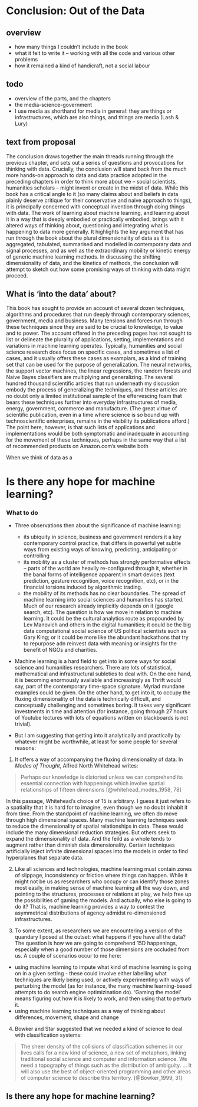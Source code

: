 # Conclusion: Out of the Data

## overview

 - how many things I couldn't include in the book
 - what it felt to write it -- working with all the code and various other problems
 - how it remained a kind of handicraft, not a social labour

## todo
- overview of the parts, and the chapters
- the media-science-government
- I use media as shorthand for media in general: they are things or infrastructures, which are also things, and things are media (Lash & Lury)


## text from proposal

The conclusion draws together the main threads running through the previous chapter, and sets out a series of questions and provocations for thinking with data. Crucially, the conclusion will stand back from the much more hands-on approach to data and data practice adopted in the preceding chapters in order to think more about we -- social scientists, humanities scholars -- might invent or create in the midst of data. While this book has a critical angle to it (so many claims about and beliefs in data plainly deserve critique for their conservative and naive approach to things), it is principally concerned with conceptual invention through doing things with data. The work of learning about machine learning, and learning about it in a way that is deeply embodied or practically embodied, brings with it altered ways of thinking about, questioning and integrating what is happening to data more generally. It highlights the key argument that has run through the book about the plural dimensionality of data as it is aggregated, tabulated, summarised and modelled in contemporary data and signal processes, and as well as the extraordinary mobility or kinetic energy of generic machine learning methods. In discussing the shifting dimensionality of data, and the kinetics of methods, the conclusion will attempt to sketch out how some promising ways of thinking with data might proceed. 

## What is 'into the data' about?

This book has sought to provide an account of several dozen techniques, algorithms and procedures that run deeply through contemporary sciences, government, media and business. Many tensions and forces run through these techniques since they are said to be crucial to knowledge, to value and to power. The account offered in the preceding pages has not sought to list or delineate the plurality of applications, setting, implementations and variations in machine learning operates. Typically, humanities and social science research does focus on specific cases, and sometimes a list of cases, and it usually offers these cases as examplars, as a kind of training set that can be used for the purpose of generalization. The neural networks, the support vector machines, the linear regressions, the random forests and Naive Bayes classifiers are multiplying and generalizing. The several hundred thousand scientific articles that run underneath my discussion embody the process of generalizing the techniques, and these articles are no doubt only a limited institutional sample of the effervescing foam that bears these techniques further into everyday infrastructures of media, energy, government, commerce and manufacture. (The great virtue of scientific publication, even in a time where science is so bound up with technoscientific  enterprises, remains in the visibility its publications afford.) The point here, however, is that such lists of applications and implementations would be both symptomatic and inadequate in accounting for the movement of these techniques, perhaps in the same way that a list of recommended products on Amazon.com's website both 

When we think of data as a 

# Is there any hope for machine learning?
### What to do

-  Three observations then about the significance of machine learning:
	-  its ubiquity in science, business and government renders it a key contemporary control practice, that differs in powerful yet subtle ways from existing ways of knowing, predicting, anticipating or controlling
	- its mobility as a cluster of methods has strongly performative effects -- parts of the world are heavily re-configured through it, whether in the banal forms of intelligence apparent in smart devices (text prediction, gesture recognition, voice recognition, etc), or in the financial torsions induced by algorithmic trading. 
	- the mobility of its methods has no clear boundaries. The spread of machine learning into social sciences and humanities has started. Much of our research already implicitly depends on it (google search, etc). The question is how we move in relation to machine learning. It could be the cultural analytics route as propounded by Lev Manovich and others in the digital humanities; it could be the big data computational social science of US political scientists such as Gary King; or it could be more like the abundant hackathons that try to repurpose adn reinvest data with meaning or insights for the benefit of NGOs and charities. 
		
- Machine learning is a hard field to get into in some ways for social science and humanities researchers. There are lots of statistical, mathematical and infrastructural subleties to deal with. On the one hand, it is becoming enormously available and increasingly as Thrift would say, part of the contemporary time-space signature. Myriad mundane examples could be given. On the other hand, to get into it, to occupy the fluxing dimensionality of the data is  technically difficult, and conceptually challenging and sometimes boring. It takes very significant investments in time and attention (for instance, going through 27 hours of Youtube lectures with lots of equations written on blackboards is not trivial). 

- But I am suggesting that getting into it analytically and practically by whatever might be worthwhile, at least for some people for several reasons:
1. It offers  a way of accompanying the fluxing dimensionality of data. In _Modes of Thought_, Alfred North Whitehead writes:

>Perhaps our knowledge is distorted unless we can comprehend its essential connection with happenings which involve spatial relationships of fifteen dimensions [@whitehead_modes_1958, 78]
		

In this passage, Whitehead's choice of 15 is arbitrary. I guess it just refers to a spatiality that it is hard for to imagine, even though we no doubt inhabit it from time. From the standpoint of machine learning, we often do move through high dimensional spaces. Many machine learning techniques seek to reduce the dimensionality of spatial relationships in data. These would include the many dimensional reduction strategies. But others seek to expand the dimensionality of data. And the feild as a whole tends to augment rather than diminish data dimensionality. Certain techniques artificially inject infinite dimensional spaces into the models in order to find hyperplanes that separate data. 
	
2. Like all sciences and technologies, machine learning must contain zones of slippage, inconsistency or friction where things can happen. While it might not be us as researchers who occupy or can identify those zones most easily, in making sense of machine learning all the way down, and pointing to the structures, processes or relations at play, we help free up the possibilities of gaming the models. And actually, who else is going to do it? That is, machine learning provides a way to contest the asymmetrical distributions of agency admidst re-dimensioned infrastructures.  

3. To some extent, as researchers we are encountering a version of the quandary I posed at the outset: what happens if you have all the data? The question is how we are going to comprehend 15D happenings, especially when a good number of those dimensions are occluded from us.  A couple of scenarios occur to me here:

- using machine learning to impute what kind of machine learning is going on in a given setting - these could involve either labelling what techniques are likely being used, or actively experimenting with ways of perturbing the model (as for instance, the many machine learning-based attempts to do search engine optimizination do). 'Gaming the model' means figuring out how it is likely to work, and then using that to perturb it. 
- using machine learning techniques as a way of thinking about differences, movement, shape and change

4. Bowker and Star suggested that we needed a kind of science to deal with classification systems: 

> The sheer density of the collisions of classification schemes in our lives calls for a new kind of science, a new set of metaphors, linking traditional social science and computer and information science. We need a topography of things such as the distribution of ambiguity.  ...  It will also use the best of object-oriented programming and other areas of computer science to describe this territory. [@Bowker_1999, 31]



## Is there any hope for machine learning?


